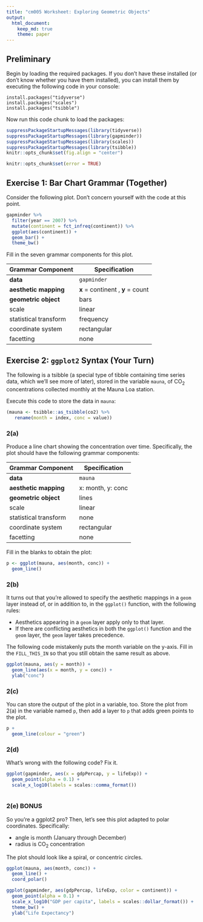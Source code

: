 ```yaml
---
title: "cm005 Worksheet: Exploring Geometric Objects"
output: 
  html_document:
    keep_md: true
    theme: paper
---
```


## Preliminary

Begin by loading the required packages. If you don't have these installed (or don't know whether you have them installed), you can install them by executing the following code in your console:

```
install.packages("tidyverse")
install.packages("scales")
install.packages("tsibble")
```

Now run this code chunk to load the packages:

```r
suppressPackageStartupMessages(library(tidyverse))
suppressPackageStartupMessages(library(gapminder))
suppressPackageStartupMessages(library(scales))
suppressPackageStartupMessages(library(tsibble))
knitr::opts_chunk$set(fig.align = "center")
```

<!---The following chunk allows errors when knitting--->

```r
knitr::opts_chunk$set(error = TRUE)
```

## Exercise 1: Bar Chart Grammar (Together)

Consider the following plot. Don't concern yourself with the code at this point.

```r
gapminder %>% 
  filter(year == 2007) %>% 
  mutate(continent = fct_infreq(continent)) %>% 
  ggplot(aes(continent)) +
  geom_bar() +
  theme_bw()
```

Fill in the seven grammar components for this plot.

| Grammar Component     | Specification |
|-----------------------|---------------|
| __data__              | `gapminder` |
| __aesthetic mapping__ | **x** = continent , **y** = count  |
| __geometric object__  | bars |
| scale                 | linear |
| statistical transform | frequency |
| coordinate system     | rectangular |
| facetting             | none |

## Exercise 2: `ggplot2` Syntax (Your Turn)

The following is a tsibble (a special type of tibble containing time series data, which we'll see more of later), stored in the variable `mauna`, of CO$_2$ concentrations collected monthly at the Mauna Loa station.

Execute this code to store the data in `mauna`:

```r
(mauna <- tsibble::as_tsibble(co2) %>% 
   rename(month = index, conc = value))
```

### 2(a)

Produce a line chart showing the concentration over time. Specifically, the plot should have the following grammar components:

| Grammar Component     | Specification |
|-----------------------|---------------|
| __data__              | `mauna` |
| __aesthetic mapping__ | x: month, y: conc |
| __geometric object__  | lines |
| scale                 | linear |
| statistical transform | none |
| coordinate system     | rectangular |
| facetting             | none |

Fill in the blanks to obtain the plot:

```r
p <- ggplot(mauna, aes(month, conc)) +
  geom_line()
``` 

### 2(b)

It turns out that you're allowed to specify the aesthetic mappings in a `geom` layer instead of, or in addition to, in the `ggplot()` function, with the following rules:

- Aesthetics appearing in a `geom` layer apply only to that layer.
- If there are conflicting aesthetics in both the `ggplot()` function and the `geom` layer, the `geom` layer takes precedence.

The following code mistakenly puts the month variable on the y-axis. Fill in the `FILL_THIS_IN` so that you still obtain the same result as above.

```r
ggplot(mauna, aes(y = month)) +
  geom_line(aes(x = month, y = conc)) +
  ylab("conc")
```

### 2(c)

You can store the output of the plot in a variable, too. Store the plot from 2(a) in the variable named `p`, then add a layer to `p` that adds green points to the plot.

```r
p +
  geom_line(colour = "green")
```

### 2(d)

What's wrong with the following code? Fix it.

```r
ggplot(gapminder, aes(x = gdpPercap, y = lifeExp)) +
  geom_point(alpha = 0.1) +
  scale_x_log10(labels = scales::comma_format())
  
```


### 2(e) BONUS

So you're a ggplot2 pro? Then, let's see this plot adapted to polar coordinates. Specifically:

- angle is month (January through December)
- radius is CO$_2$ concentration

The plot should look like a spiral, or concentric circles. 

```r
ggplot(mauna, aes(month, conc)) +
  geom_line() +
  coord_polar()
```


```r
ggplot(gapminder, aes(gdpPercap, lifeExp, color = continent)) + 
  geom_point(alpha = 0.1) +
  scale_x_log10("GDP per capita", labels = scales::dollar_format()) +
  theme_bw() +
  ylab("Life Expectancy")

```
